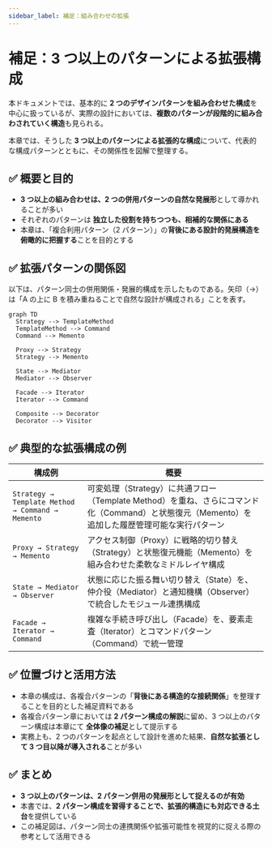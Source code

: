 ```yaml
---
sidebar_label: 補足：組み合わせの拡張
---
```


# 補足：3 つ以上のパターンによる拡張構成

本ドキュメントでは、基本的に **2 つのデザインパターンを組み合わせた構成**を中心に扱っているが、実際の設計においては、**複数のパターンが段階的に組み合わされていく構造**も見られる。

本章では、そうした **3 つ以上のパターンによる拡張的な構成**について、代表的な構成パターンとともに、その関係性を図解で整理する。

## ✅ 概要と目的

- **3 つ以上の組み合わせは、2 つの併用パターンの自然な発展形**として導かれることが多い
- それぞれのパターンは **独立した役割を持ちつつも、相補的な関係にある**
- 本章は、「複合利用パターン（2 パターン）」の**背後にある設計的発展構造を俯瞰的に把握する**ことを目的とする

## ✅ 拡張パターンの関係図

以下は、パターン同士の併用関係・発展的構成を示したものである。矢印（→）は「A の上に B を積み重ねることで自然な設計が構成される」ことを表す。

```mermaid
graph TD
  Strategy --> TemplateMethod
  TemplateMethod --> Command
  Command --> Memento

  Proxy --> Strategy
  Strategy --> Memento

  State --> Mediator
  Mediator --> Observer

  Facade --> Iterator
  Iterator --> Command

  Composite --> Decorator
  Decorator --> Visitor
```

## ✅ 典型的な拡張構成の例

| 構成例                                           | 概要                                                                                                                                            |
| ------------------------------------------------ | ----------------------------------------------------------------------------------------------------------------------------------------------- |
| `Strategy → Template Method → Command → Memento` | 可変処理（Strategy）に共通フロー（Template Method）を重ね、さらにコマンド化（Command）と状態復元（Memento）を追加した履歴管理可能な実行パターン |
| `Proxy → Strategy → Memento`                     | アクセス制御（Proxy）に戦略的切り替え（Strategy）と状態復元機能（Memento）を組み合わせた柔軟なミドルレイヤ構成                                  |
| `State → Mediator → Observer`                    | 状態に応じた振る舞い切り替え（State）を、仲介役（Mediator）と通知機構（Observer）で統合したモジュール連携構成                                   |
| `Facade → Iterator → Command`                    | 複雑な手続き呼び出し（Facade）を、要素走査（Iterator）とコマンドパターン（Command）で統一管理                                                   |

## ✅ 位置づけと活用方法

- 本章の構成は、各複合パターンの「**背後にある構造的な接続関係**」を整理することを目的とした補足資料である
- 各複合パターン章においては **2 パターン構成の解説**に留め、3 つ以上のパターン構成は本章にて **全体像の補足**として提示する
- 実務上も、2 つのパターンを起点として設計を進めた結果、**自然な拡張として 3 つ目以降が導入される**ことが多い

## ✅ まとめ

- **3 つ以上のパターンは、2 パターン併用の発展形として捉えるのが有効**
- 本書では、**2 パターン構成を習得することで、拡張的構造にも対応できる土台**を提供している
- この補足図は、パターン同士の連携関係や拡張可能性を視覚的に捉える際の参考として活用できる
